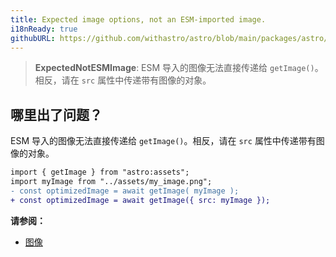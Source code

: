 ```yaml
---
title: Expected image options, not an ESM-imported image.
i18nReady: true
githubURL: https://github.com/withastro/astro/blob/main/packages/astro/src/core/errors/errors-data.ts
---
```


> **ExpectedNotESMImage**: ESM 导入的图像无法直接传递给 `getImage()`。相反，请在 `src` 属性中传递带有图像的对象。
## 哪里出了问题？

ESM 导入的图像无法直接传递给 `getImage()`。相反，请在 `src` 属性中传递带有图像的对象。

```diff
import { getImage } from "astro:assets";
import myImage from "../assets/my_image.png";
- const optimizedImage = await getImage( myImage );
+ const optimizedImage = await getImage({ src: myImage });
```

**请参阅：**

- [图像](/zh-cn/guides/images/)
